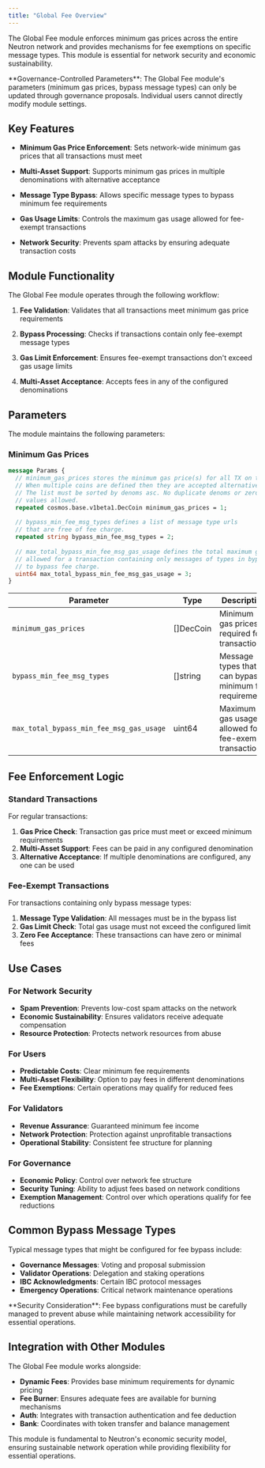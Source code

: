 ```yaml
---
title: "Global Fee Overview"
---
```


The Global Fee module enforces minimum gas prices across the entire Neutron network and provides mechanisms for fee exemptions on specific message types. This module is essential for network security and economic sustainability.

<Info>
**Governance-Controlled Parameters**: The Global Fee module's parameters (minimum gas prices, bypass message types) can only be updated through governance proposals. Individual users cannot directly modify module settings.
</Info>

## Key Features

- **Minimum Gas Price Enforcement**: Sets network-wide minimum gas prices that all transactions must meet

- **Multi-Asset Support**: Supports minimum gas prices in multiple denominations with alternative acceptance

- **Message Type Bypass**: Allows specific message types to bypass minimum fee requirements

- **Gas Usage Limits**: Controls the maximum gas usage allowed for fee-exempt transactions

- **Network Security**: Prevents spam attacks by ensuring adequate transaction costs

## Module Functionality

The Global Fee module operates through the following workflow:

1. **Fee Validation**: Validates that all transactions meet minimum gas price requirements

2. **Bypass Processing**: Checks if transactions contain only fee-exempt message types

3. **Gas Limit Enforcement**: Ensures fee-exempt transactions don't exceed gas usage limits

4. **Multi-Asset Acceptance**: Accepts fees in any of the configured denominations

## Parameters

The module maintains the following parameters:

### Minimum Gas Prices

```protobuf
message Params {
  // minimum_gas_prices stores the minimum gas price(s) for all TX on the chain.
  // When multiple coins are defined then they are accepted alternatively.
  // The list must be sorted by denoms asc. No duplicate denoms or zero amount
  // values allowed.
  repeated cosmos.base.v1beta1.DecCoin minimum_gas_prices = 1;
  
  // bypass_min_fee_msg_types defines a list of message type urls
  // that are free of fee charge.
  repeated string bypass_min_fee_msg_types = 2;
  
  // max_total_bypass_min_fee_msg_gas_usage defines the total maximum gas usage
  // allowed for a transaction containing only messages of types in bypass_min_fee_msg_types
  // to bypass fee charge.
  uint64 max_total_bypass_min_fee_msg_gas_usage = 3;
}
```

| Parameter | Type | Description |
| --- | --- | --- |
| `minimum_gas_prices` | []DecCoin | Minimum gas prices required for transactions |
| `bypass_min_fee_msg_types` | []string | Message types that can bypass minimum fee requirements |
| `max_total_bypass_min_fee_msg_gas_usage` | uint64 | Maximum gas usage allowed for fee-exempt transactions |

## Fee Enforcement Logic

### Standard Transactions

For regular transactions:

1. **Gas Price Check**: Transaction gas price must meet or exceed minimum requirements
2. **Multi-Asset Support**: Fees can be paid in any configured denomination
3. **Alternative Acceptance**: If multiple denominations are configured, any one can be used

### Fee-Exempt Transactions

For transactions containing only bypass message types:

1. **Message Type Validation**: All messages must be in the bypass list
2. **Gas Limit Check**: Total gas usage must not exceed the configured limit
3. **Zero Fee Acceptance**: These transactions can have zero or minimal fees

## Use Cases

### For Network Security
- **Spam Prevention**: Prevents low-cost spam attacks on the network
- **Economic Sustainability**: Ensures validators receive adequate compensation
- **Resource Protection**: Protects network resources from abuse

### For Users
- **Predictable Costs**: Clear minimum fee requirements
- **Multi-Asset Flexibility**: Option to pay fees in different denominations
- **Fee Exemptions**: Certain operations may qualify for reduced fees

### For Validators
- **Revenue Assurance**: Guaranteed minimum fee income
- **Network Protection**: Protection against unprofitable transactions
- **Operational Stability**: Consistent fee structure for planning

### For Governance
- **Economic Policy**: Control over network fee structure
- **Security Tuning**: Ability to adjust fees based on network conditions
- **Exemption Management**: Control over which operations qualify for fee reductions

## Common Bypass Message Types

Typical message types that might be configured for fee bypass include:

- **Governance Messages**: Voting and proposal submission
- **Validator Operations**: Delegation and staking operations
- **IBC Acknowledgments**: Certain IBC protocol messages
- **Emergency Operations**: Critical network maintenance operations

<Warning>
**Security Consideration**: Fee bypass configurations must be carefully managed to prevent abuse while maintaining network accessibility for essential operations.
</Warning>

## Integration with Other Modules

The Global Fee module works alongside:

- **Dynamic Fees**: Provides base minimum requirements for dynamic pricing
- **Fee Burner**: Ensures adequate fees are available for burning mechanisms
- **Auth**: Integrates with transaction authentication and fee deduction
- **Bank**: Coordinates with token transfer and balance management

This module is fundamental to Neutron's economic security model, ensuring sustainable network operation while providing flexibility for essential operations. 